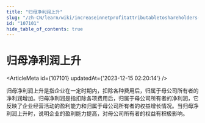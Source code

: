 ```yaml
---
title: "归母净利润上升"
slug: "/zh-CN/learn/wiki/increaseinnetprofitattributabletoshareholders-107101"
id: "107101"
hide_table_of_contents: true
---
```



<Breadcrumbs current="归母净利润上升" />

# 归母净利润上升

<ArticleMeta id={107101} updatedAt={'2023-12-15 02:20:14'} />
<div className='border-solid border-b border-t-0 my-4 border-[var(--ifm-color-gray-300)]' />

归母净利润上升是指企业在一定时期内，扣除各种费用后，归属于母公司所有者的净利润增加。归母净利润是指扣除各项费用后，归属于母公司所有者的净利润，它反映了企业经营活动的盈利能力和归属于母公司所有者的权益增长情况。当归母净利润上升时，说明企业的盈利能力提高，对母公司所有者的权益有积极影响。

